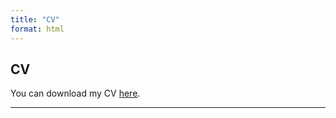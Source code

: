 ```yaml
---
title: "CV"
format: html
---
```


## CV

You can download my CV [here](cv/RiccardoSpada_CV.pdf).



------------------------------------------------------------------------